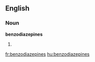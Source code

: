 ==English==

===Noun===
'''benzodiazepines'''

# {{plural of|[[benzodiazepine]]}}

[[fr:benzodiazepines]]
[[hu:benzodiazepines]]